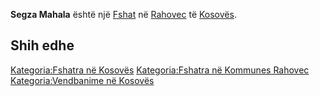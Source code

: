 {{Fshat në Kosovës
 | Emri                = Segza Mahala
| sqi_V_name = Mahalla Segëz
| sqi_V_FULL_NAME_RO = Mahalla Segëz
| sqi_V_FULL_NAME_ND_RO = Mahalla Segez
| sqi_V_SORT_NAME_RG = MAHALLASEGEZ
| sqi_V_FULL_NAME_RG = Mahalla Segëz
| sqi_V_FULL_NAME_ND_RG = Mahalla Segez
| srp_N_name = Segza Mahala
| srp_N_FULL_NAME_RO = Segza Mahala
| srp_N_FULL_NAME_ND_RO = Segza Mahala
| srp_N_SORT_NAME_RG = SEGZAMAHALA
| srp_N_FULL_NAME_RG = Segza Mahala
| srp_N_FULL_NAME_ND_RG = Segza Mahala

 | Emri (Rasa dhanore) = 
 | Figura              = 
 | Shteti              = Kosovo
 | Komuna              = Rahovec
 | Kodi postar         = 
 | Sipërfaqja          = 

 | Popullsia           = 

 | Regj. i popullsisë  = 
 | Dend. e popullsisë  = 
 | Faqja zyrtare       = 
 <!--- Koordinatat ----> 
 | Gjerësia            = 42.787838
 | Gjatësia            = 21.098943
 | Lartësia            = 
}}
'''Segza Mahala''' është një [[Fshat]] në [[Rahovec]] të [[Kosovës]].

<!-- == Gjeografia == -->
<!-- == Historia == -->
<!-- == Demografia == -->
== Shih edhe ==
{{Komuna Rahovec}}
{{Kosovo-Administrata-Cung}}

[[Kategoria:Fshatra në Kosovës]]
[[Kategoria:Fshatra në Kommunes Rahovec]]
[[Kategoria:Vendbanime në Kosovës]]